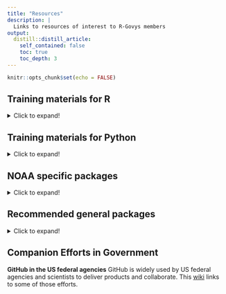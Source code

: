 ```yaml
---
title: "Resources"
description: |
  Links to resources of interest to R-Govys members 
output:
  distill::distill_article:
    self_contained: false
    toc: true
    toc_depth: 3
---
```


```r
knitr::opts_chunk$set(echo = FALSE)
```

## Training materials for R
<details>
  <summary>Click to expand!</summary>
  
* [R Consortium YouTube Channel](https://www.youtube.com/channel/UC_R5smHVXRYGhZYDJsnXTwg) many lectures on R topics.
* [HappyGitwR](https://happygitwithr.com/)
* [GAMS in R](https://noamross.github.io/gams-in-r-course)
* [Data Visualizations, mostly in R](https://github.com/USGS-VIZLAB) USGS GitHub org that has many examples of data visualizations.
* [Lots of environmental data examples in R](http://eco-data-science.github.io/) Click on "PREVIOUS SESSIONS" to go to tutorials.
</details>

## Training materials for Python
<details>
  <summary>Click to expand!</summary>
  
* [Visualations and Dashboards in Python](https://towardsdatascience.com/visualization-and-interactive-dashboard-in-python-c2f2a88b2ba3 )
</details>

## NOAA specific packages
<details>
  <summary>Click to expand!</summary>
  
* [rnoaa](https://docs.ropensci.org/rnoaa/) An R interface to many NOAA data sources: climate data, ocean data, weather data, etc.
* [crawl](https://jmlondon.github.io/crwexampleakbs/analysis.html) An R package that provides analytical tools for estimating the movement paths of animals from telemetry data.
* [uswebr](https://github.com/jmlondon/uswebr) RMarkdown template based on the U.S. Web Design Standards. [Example of output](https://jmlondon.github.io/crwexampleakbs/analysis.html).
</details>

## Recommended general packages
<details>
  <summary>Click to expand!</summary>

<br/>

* [{tidyverse}](https://www.tidyverse.org/)
* [{ggplot2}](https://ggplot2.tidyverse.org/)
* [{styler}](https://styler.r-lib.org/) Style your code using the styler add-in for RStudio
* [{distill}(https://rstudio.github.io/distill/)] Distill for R Markdown is a web publishing format optimized for scientific and technical communication. Distill articles include: math, citations, footnotes, multiple ways to output content (website, blog, article).
</details>



## Companion Efforts in Government

**GitHub in the US federal agencies** GitHub is widely used by US federal agencies and scientists to deliver products and collaborate. This [wiki](https://github.com/Openscapes/2021-noaa-nmfs/wiki/1-GitHub-in-gov) links to some of those efforts.
